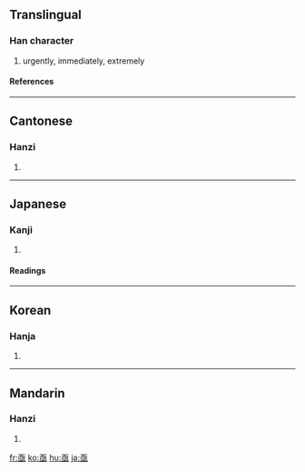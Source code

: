 ==Translingual==
===Han character===
{{Han char|rn=7|rad=二|as=06|sn=8|four=1010<sub>4</sub>|canj=一水一 (MEM), 弓水一 (NEM)}}
# urgently, immediately, extremely
====References====
{{Han ref|kx=0087.140|dkj=00279|dj=0184.070|hdz=10055.070|uh=4E9F|ud=20127|bh=AB45|bd=43845}}
----
==Cantonese==
===Hanzi===
{{yue-hanzi|jyut=|y=gik1, kei3}}
# {{defn|Cantonese}}
----
==Japanese==
===Kanji===
{{ja-kanji|grade=|rs=二06}}
# {{defn|Japanese}}
====Readings====
{{ja-readings|on=[[きょく]] (kyoku), [[き]] (ki)|kun=[[すみやか]] (sumiyaka)}}
----
==Korean==
===Hanja===
{{ko-hanja|hangeul=[[극]], [[기]]|rv=geuk, gi|mr=kŭk, ki}}
# {{defn|Korean}}
----
==Mandarin==
===Hanzi===
{{cmn-hanzi|pin=[[jí]] ([[ji2]]), [[qì]] ([[qi4]])|wg=chi<sup>2</sup>, ch'i<sup>4</sup>}}
# {{defn|Mandarin}}

[[fr:亟]]
[[ko:亟]]
[[hu:亟]]
[[ja:亟]]